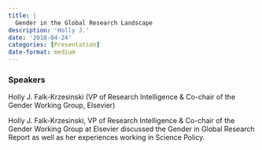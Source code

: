```yaml
---
title: |
  Gender in the Global Research Landscape
description: 'Holly J.'
date: '2018-04-24'
categories: [Presentation]
date-format: medium 
---
```



### Speakers  
Holly J. Falk-Krzesinski (VP of Research Intelligence & Co-chair of the Gender Working Group, Elsevier)

Holly J. Falk-Krzesinski, VP of Research Intelligence & Co-chair of the Gender Working Group at Elsevier discussed the Gender in Global Research Report as well as her experiences working in Science Policy.


